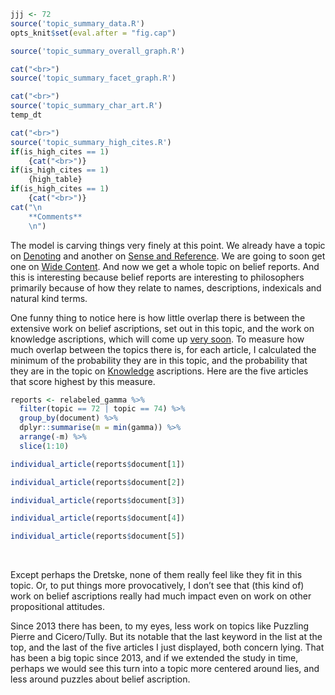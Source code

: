 ```r
jjj <- 72
source('topic_summary_data.R')
opts_knit$set(eval.after = "fig.cap")
```

```r
source('topic_summary_overall_graph.R')
```

```r
cat("<br>")
source('topic_summary_facet_graph.R')
```

```r
cat("<br>")
source('topic_summary_char_art.R')
temp_dt
```

```r
cat("<br>")
source('topic_summary_high_cites.R')
if(is_high_cites == 1)
	{cat("<br>")}
if(is_high_cites == 1)
	{high_table}
if(is_high_cites == 1)
	{cat("<br>")}
cat("\n
	**Comments**
	\n")
```

The model is carving things very finely at this point. We already have a topic on [Denoting](#topic43) and another on [Sense and Reference](#topic64). We are going to soon get one on [Wide Content](#topic85). And now we get a whole topic on belief reports. And this is interesting because belief reports are interesting to philosophers primarily because of how they relate to names, descriptions, indexicals and natural kind terms.

One funny thing to notice here is how little overlap there is between the extensive work on belief ascriptions, set out in this topic, and the work on knowledge ascriptions, which will come up [very soon](#topic74). To measure how much overlap between the topics there is, for each article, I calculated the minimum of the probability they are in this topic, and the probability that they are in the topic on [Knowledge](#topic74) ascriptions. Here are the five articles that score highest by this measure.

```r
reports <- relabeled_gamma %>%
  filter(topic == 72 | topic == 74) %>%
  group_by(document) %>%
  dplyr::summarise(m = min(gamma)) %>%
  arrange(-m) %>%
  slice(1:10)

individual_article(reports$document[1])
```

```r
individual_article(reports$document[2])
```

```r
individual_article(reports$document[3])
```

```r
individual_article(reports$document[4])
```

```r
individual_article(reports$document[5])
```
<br>

Except perhaps the Dretske, none of them really feel like they fit in this topic. Or, to put things more provocatively, I don't see that (this kind of) work on belief ascriptions really had much impact even on work on other propositional attitudes.

Since 2013 there has been, to my eyes, less work on topics like Puzzling Pierre and Cicero/Tully. But its notable that the last keyword in the list at the top, and the last of the five articles I just displayed, both concern lying. That has been a big topic since 2013, and if we extended the study in time, perhaps we would see this turn into a topic more centered around lies, and less around puzzles about belief ascription.
